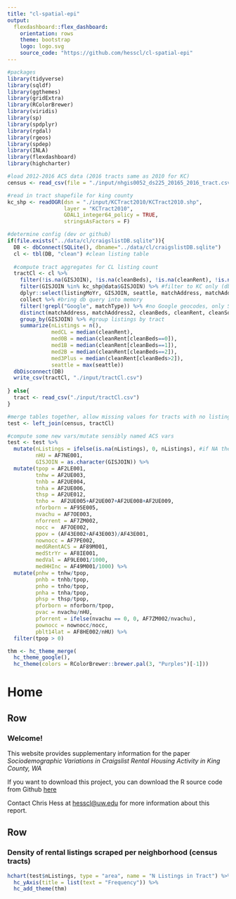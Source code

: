 ```yaml
---
title: "cl-spatial-epi"
output: 
  flexdashboard::flex_dashboard:
    orientation: rows
    theme: bootstrap
    logo: logo.svg
    source_code: "https://github.com/hesscl/cl-spatial-epi"
---
```


```r
#packages
library(tidyverse)
library(sqldf)
library(ggthemes)
library(gridExtra)
library(RColorBrewer)
library(viridis)
library(sp)
library(spdplyr)
library(rgdal)
library(rgeos)
library(spdep)
library(INLA)
library(flexdashboard)
library(highcharter)

#load 2012-2016 ACS data (2016 tracts same as 2010 for KC)
census <- read_csv(file = "./input/nhgis0052_ds225_20165_2016_tract.csv")

#read in tract shapefile for king county
kc_shp <- readOGR(dsn = "./input/KCTract2010/KCTract2010.shp",
                  layer = "KCTract2010",
                  GDAL1_integer64_policy = TRUE,
                  stringsAsFactors = F)

#determine config (dev or github)
if(file.exists("../data/cl/craigslistDB.sqlite")){
  DB <- dbConnect(SQLite(), dbname="../data/cl/craigslistDB.sqlite")
  cl <- tbl(DB, "clean") #clean listing table
  
  #compute tract aggregates for CL listing count
  tractCl <- cl %>%
    filter(!is.na(GISJOIN), !is.na(cleanBeds), !is.na(cleanRent), !is.na(cleanSqft)) %>% #only listings with valid Bed/Rent
    filter(GISJOIN %in% kc_shp@data$GISJOIN) %>% #filter to KC only (db has metro area)
    dplyr::select(listingMoYr, GISJOIN, seattle, matchAddress, matchAddress2, matchType, cleanBeds, cleanRent) %>% #SELECT these columns
    collect %>% #bring db query into memory
    filter(!grepl("Google", matchType)) %>% #no Google geocodes, only Smartystreets (precise to Zip9)
    distinct(matchAddress, matchAddress2, cleanBeds, cleanRent, cleanSqft, .keep_all = T) %>% #dedupe unique address-bed-rent combos
    group_by(GISJOIN) %>% #group listings by tract
    summarize(nListings = n(),
              medCL = median(cleanRent),
              med0B = median(cleanRent[cleanBeds==0]),
              med1B = median(cleanRent[cleanBeds==1]),
              med2B = median(cleanRent[cleanBeds==2]),
              med3Plus = median(cleanRent[cleanBeds>2]),
              seattle = max(seattle))
  dbDisconnect(DB)
  write_csv(tractCl, "./input/tractCl.csv")
  
} else{
  tract <- read_csv("./input/tractCl.csv")
}

#merge tables together, allow missing values for tracts with no listings (i.e. no value in tract)
test <- left_join(census, tractCl)

#compute some new vars/mutate sensibly named ACS vars
test <- test %>%
  mutate(nListings = ifelse(is.na(nListings), 0, nListings), #if NA then 0, since no listings were observed
         nHU = AF7NE001,
         GISJOIN = as.character(GISJOIN)) %>%
  mutate(tpop = AF2LE001,
         tnhw = AF2UE003,
         tnhb = AF2UE004,
         tnha = AF2UE006,
         thsp = AF2UE012,
         tnho =  AF2UE005+AF2UE007+AF2UE008+AF2UE009,
         nforborn = AF95E005,
         nvachu = AF7OE003,
         nforrent = AF7ZM002,
         nocc =  AF7OE002,
         ppov = (AF43E002+AF43E003)/AF43E001,
         nownocc = AF7PE002,
         medGRentACS = AF89M001,
         medStrYr = AF8IE001,
         medVal = AF9LE001/1000,
         medHHInc = AF49M001/1000) %>%
  mutate(pnhw = tnhw/tpop,
         pnhb = tnhb/tpop,
         pnho = tnho/tpop,
         pnha = tnha/tpop,
         phsp = thsp/tpop,
         pforborn = nforborn/tpop,
         pvac = nvachu/nHU,
         pforrent = ifelse(nvachu == 0, 0, AF7ZM002/nvachu),
         pownocc = nownocc/nocc,
         pblt14lat = AF8HE002/nHU) %>%
  filter(tpop > 0)

thm <- hc_theme_merge(
  hc_theme_google(),
  hc_theme(colors = RColorBrewer::brewer.pal(3, "Purples")[-1]))

```

Home {data-icon="fa-home"}
=====================================

Row
-------------------------------------

### Welcome!

This website provides supplementary information for the paper _Sociodemographic Variations in Craigslist Rental Housing Activity in King County, WA_

If you want to download this project, you can download the R source code from Github [here](https://github.com/hesscl/cl-spatial-epi)

Contact Chris Hess at [hesscl@uw.edu](mailto://hesscl@uw.edu) for more information about this report.

Row
-------------------------------------

### Density of rental listings scraped per neighborhood (census tracts)

```r

hchart(test$nListings, type = "area", name = "N Listings in Tract") %>%
  hc_yAxis(title = list(text = "Frequency")) %>%
  hc_add_theme(thm)

              
```

